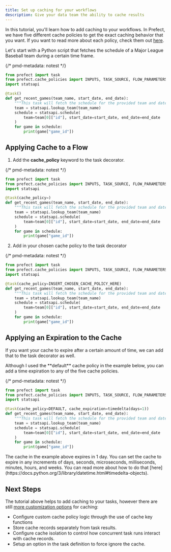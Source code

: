 ```yaml
---
title: Set up caching for your workflows
description: Give your data team the ability to cache results
---
```


In this tutorial, you'll learn how to add caching to your workflows. In Prefect, we have five different cache policies to get the exact caching behavior that you want.  If you want to read more about each policy, check them out [here](/v3/develop/task-caching). 

Let's start with a Python script that fetches the schedule of a Major League Baseball team during a certain time frame.

{/* pmd-metadata: notest */}
```python
from prefect import task
from prefect.cache_policies import INPUTS, TASK_SOURCE, FLOW_PARAMETERS, NONE
import statsapi

@task()
def get_recent_games(team_name, start_date, end_date):
    """This task will fetch the schedule for the provided team and date range and return the game ids."""
    team = statsapi.lookup_team(team_name)
    schedule = statsapi.schedule(
        team=team[0]["id"], start_date=start_date, end_date=end_date
    )
    for game in schedule:
        print(game["game_id"])
```

## Applying Cache to a Flow

1. Add the **cache_policy** keyword to the task decorator.

{/* pmd-metadata: notest */}
```python 
from prefect import task
from prefect.cache_policies import INPUTS, TASK_SOURCE, FLOW_PARAMETERS, NONE
import statsapi

@task(cache_policy=)
def get_recent_games(team_name, start_date, end_date):
    """This task will fetch the schedule for the provided team and date range and return the game ids."""
    team = statsapi.lookup_team(team_name)
    schedule = statsapi.schedule(
        team=team[0]["id"], start_date=start_date, end_date=end_date
    )
    for game in schedule:
        print(game["game_id"])
```

2. Add in your chosen cache policy to the task decorator

{/* pmd-metadata: notest */}
```python 
from prefect import task
from prefect.cache_policies import INPUTS, TASK_SOURCE, FLOW_PARAMETERS, NONE
import statsapi

@task(cache_policy=INSERT_CHOSEN_CACHE_POLICY_HERE)
def get_recent_games(team_name, start_date, end_date):
    """This task will fetch the schedule for the provided team and date range and return the game ids."""
    team = statsapi.lookup_team(team_name)
    schedule = statsapi.schedule(
        team=team[0]["id"], start_date=start_date, end_date=end_date
    )
    for game in schedule:
        print(game["game_id"])
```

## Applying an Expiration to the Cache 

If you want your cache to expire after a certain amount of time, we can add that to the task decorator as well. 

<Note>
Although I used the **default** cache policy in the example below, you can add a time expiration to any of the five cache policies.
</Note>

{/* pmd-metadata: notest */}
```python 
from prefect import task
from prefect.cache_policies import INPUTS, TASK_SOURCE, FLOW_PARAMETERS, NONE
import statsapi

@task(cache_policy=DEFAULT, cache_expiration=timedelta(days=1))
def get_recent_games(team_name, start_date, end_date):
    """This task will fetch the schedule for the provided team and date range and return the game ids."""
    team = statsapi.lookup_team(team_name)
    schedule = statsapi.schedule(
        team=team[0]["id"], start_date=start_date, end_date=end_date
    )
    for game in schedule:
        print(game["game_id"])
```

<Tip>
    The cache in the example above expires in 1 day. You can set the cache to expire in any increments of days, seconds, microseconds, milliseconds, minutes, hours, and weeks. You can read more about how to do that [here](https://docs.python.org/3/library/datetime.html#timedelta-objects).
</Tip>

## Next Steps

The tutorial above helps to add caching to your tasks, however there are still [more customization options](/v3/develop/task-caching) for caching:

- Configure custom cache policy logic through the use of cache key functions
- Store cache records separately from task results.
- Configure cache isolation to control how concurrent task runs interact with cache records.
- Setup an option in the task definition to force ignore the cache.